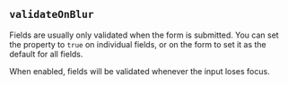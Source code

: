 
## `validateOnBlur`

Fields are usually only validated when the form is submitted.
You can set the <FieldValidateOnBlurLink/> property to `true`
on individual fields, or on the form to set it as the default for all
fields.

When enabled, fields will be validated whenever the input loses focus.
